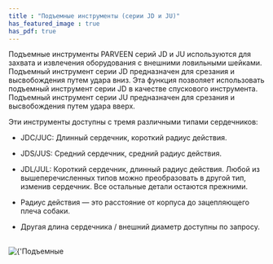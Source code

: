 ```yaml
---
title : "Подъемные инструменты (серии JD и JU)"
has_featured_image : true
has_pdf: true
---
```


Подъемные инструменты PARVEEN серий JD и JU используются для захвата и извлечения оборудования с внешними ловильными шейками. Подъемный инструмент серии JD предназначен для срезания и высвобождения путем удара вниз. Эта функция позволяет использовать подъемный инструмент серии JD в качестве спускового инструмента. Подъемный инструмент серии JU предназначен для срезания и высвобождения путем удара вверх.

Эти инструменты доступны с тремя различными типами сердечников:
* JDC/JUC: Длинный сердечник, короткий радиус действия.
* JDS/JUS: Средний сердечник, средний радиус действия.
* JDL/JUL: Короткий сердечник, длинный радиус действия.
Любой из вышеперечисленных типов можно преобразовать в другой тип, изменив сердечник. Все остальные детали остаются прежними.

* Радиус действия — это расстояние от корпуса до зацепляющего плеча собаки.
* Другая длина сердечника / внешний диаметр доступны по запросу.


<br />
<Image src={image} alt={'Подъемные инструменты (серии JD и JU)'} />